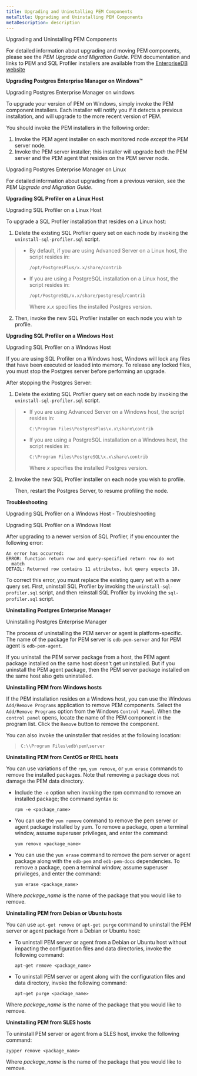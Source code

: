 ```yaml
---
title: Upgrading and Uninstalling PEM Components
metaTitle: Upgrading and Uninstalling PEM Components
metaDescription: description
---
```


<div class="index">

Upgrading and Uninstalling PEM Components

</div>

For detailed information about upgrading and moving PEM components,
please see the *PEM Upgrade and Migration Guide*. PEM documentation and
links to PEM and SQL Profiler installers are available from the
[EnterpriseDB
website](https://www.enterprisedb.com/resources/product-documentation)

**Upgrading Postgres Enterprise Manager on Windows™**

<div class="index">

Upgrading Postgres Enterprise Manager on windows

</div>

To upgrade your version of PEM on Windows, simply invoke the PEM
component installers. Each installer will notify you if it detects a
previous installation, and will upgrade to the more recent version of
PEM.

You should invoke the PEM installers in the following order:

1.  Invoke the PEM agent installer on each monitored node *except* the
    PEM server node.
2.  Invoke the PEM server installer; this installer will upgrade *both*
    the PEM server and the PEM agent that resides on the PEM server
    node.

<div class="index">

Upgrading Postgres Enterprise Manager on Linux

</div>

For detailed information about upgrading from a previous version, see
the *PEM Upgrade and Migration Guide*.

**Upgrading SQL Profiler on a Linux Host**

<div class="index">

Upgrading SQL Profiler on a Linux Host

</div>

To upgrade a SQL Profiler installation that resides on a Linux host:

1.  Delete the existing SQL Profiler query set on each node by invoking
    the `uninstall-sql-profiler.sql` script.

>   - By default, if you are using Advanced Server on a Linux host, the
>     script resides in:
>     
>     `/opt/PostgresPlus/x.x/share/contrib`
> 
>   - If you are using a PostgreSQL installation on a Linux host, the
>     script resides in:
>     
>     `/opt/PostgreSQL/x.x/share/postgresql/contrib`
>     
>     Where *x.x* specifies the installed Postgres version.

2.  Then, invoke the new SQL Profiler installer on each node you wish to
    profile.

**Upgrading SQL Profiler on a Windows Host**

<div class="index">

Upgrading SQL Profiler on a Windows Host

</div>

If you are using SQL Profiler on a Windows host, Windows will lock any
files that have been executed or loaded into memory. To release any
locked files, you must stop the Postgres server before performing an
upgrade.

After stopping the Postgres Server:

1.  Delete the existing SQL Profiler query set on each node by invoking
    the `uninstall-sql-profiler.sql` script.

>   - If you are using Advanced Server on a Windows host, the script
>     resides in:
>     
>     `C:\Program Files\PostgresPlus\x.x\share\contrib`
> 
>   - If you are using a PostgreSQL installation on a Windows host, the
>     script resides in:
>     
>     `C:\Program Files\PostgreSQL\x.x\share\contrib`
>     
>     Where *x* specifies the installed Postgres version.

2.  Invoke the new SQL Profiler installer on each node you wish to
    profile.
    
    Then, restart the Postgres Server, to resume profiling the node.

**Troubleshooting**

<div class="index">

Upgrading SQL Profiler on a Windows Host - Troubleshooting

</div>

Upgrading SQL Profiler on a Windows Host

After upgrading to a newer version of SQL Profiler, if you encounter the
following error:

``` text
An error has occurred:
ERROR: function return row and query-specified return row do not
  match
DETAIL: Returned row contains 11 attributes, but query expects 10.
```

To correct this error, you must replace the existing query set with a
new query set. First, uninstall SQL Profiler by invoking the
`uninstall-sql-profiler.sql` script, and then reinstall SQL Profiler by
invoking the `sql-profiler.sql` script.

**Uninstalling Postgres Enterprise Manager**

<div class="index">

Uninstalling Postgres Enterprise Manager

</div>

The process of uninstalling the PEM server or agent is
platform-specific. The name of the package for PEM server is
`edb-pem-server` and for PEM agent is `edb-pem-agent`.

If you uninstall the PEM server package from a host, the PEM agent
package installed on the same host doesn't get uninstalled. But if you
uninstall the PEM agent package, then the PEM server package installed
on the same host also gets uninstalled.

**Uninstalling PEM from Windows hosts**

If the PEM installation resides on a Windows host, you can use the
Windows `Add/Remove Programs` application to remove PEM components.
Select the `Add/Remove Programs` option from the Windows `Control
Panel`. When the `control panel` opens, locate the name of the PEM
component in the program list. Click the `Remove` button to remove the
component.

You can also invoke the uninstaller that resides at the following
location:

> `C:\\Program Files\edb\pem\server`

**Uninstalling PEM from CentOS or RHEL hosts**

You can use variations of the `rpm`, `yum remove`, or `yum erase`
commands to remove the installed packages. Note that removing a package
does not damage the PEM data directory.

  - Include the `-e` option when invoking the rpm command to remove an
    installed package; the command syntax is:
    
    `rpm -e <package_name>`

  - You can use the `yum remove` command to remove the pem server or
    agent package installed by yum. To remove a package, open a terminal
    window, assume superuser privileges, and enter the command:
    
    `yum remove <package_name>`

  - You can use the `yum erase` command to remove the pem server or
    agent package along with the `edb-pem` and `edb-pem-docs`
    dependencies. To remove a package, open a terminal window, assume
    superuser privileges, and enter the command:
    
    `yum erase <package_name>`

Where *package_name* is the name of the package that you would like to
remove.

**Uninstalling PEM from Debian or Ubuntu hosts**

You can use `apt-get remove` or `apt-get purge` command to uninstall the
PEM server or agent package from a Debian or Ubuntu host:

  - To uninstall PEM server or agent from a Debian or Ubuntu host
    without impacting the configuration files and data directories,
    invoke the following command:
    
    `apt-get remove <package_name>`

  - To uninstall PEM server or agent along with the configuration files
    and data directory, invoke the following command:
    
    `apt-get purge <package_name>`

Where *package_name* is the name of the package that you would like to
remove.

**Uninstalling PEM from SLES hosts**

To uninstall PEM server or agent from a SLES host, invoke the following
command:

`zypper remove <package_name>`

Where *package_name* is the name of the package that you would like to
remove.
